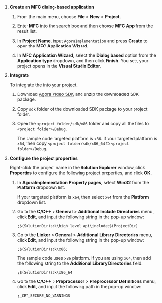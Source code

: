 
<PlatformWrapper platform="windows">

1. **Create an MFC dialog-based application**

    1. From the main menu, choose **File** > **New** > **Project**.

    1. Enter **MFC** into the search box and then choose **MFC App** from the result list.
    
    1. In **Project Name**, input `AgoraImplementation` and press **Create** to open the **MFC Application Wizard**.

    1. In **MFC Application Wizard**, select the **Dialog based** option from the **Application type** dropdown, and then click **Finish**. You see, your project opens in the **Visual Studio Editor**.


1. **Integrate <Vpd k="SDK" />**

    To integrate the <Vpd k="SDK" /> into your project.

    1. Download [Agora Video SDK](https://download.agora.io/sdk/release/Agora_Native_SDK_for_Windows_v4.1.0_FULL.zip) and unzip the downloaded SDK package.

    1. Copy `sdk` folder of the downloaded SDK package to your project folder.

    1. Open the `<project folder/sdk/x86` folder and copy all the files to `<project folder>/Debug`.
       
        The sample code targeted platform is `x86`. if your targeted platform is `x64`, then copy `<project folder/sdk/x86_64` to `<project folder>/Debug`.

1. **Configure the project properties**

    Right-click the project name in the **Solution Explorer** window, click **Properties** to configure the following project properties, and click **OK**.

    1.  In **AgoraImplementation Property pages**, select **Win32** from the **Platform** dropdown list.
      
        If your targeted platform is `x64`, then select `x64` from the **Platform** dropdown list.

    1.  Go to the **C/C++** > **General** > **Additional Include Directories** menu, click **Edit**, and input the following string in the pop-up window:
       
        ```
        ;$(SolutionDir)sdk\high_level_api\include;$(ProjectDir)
        ```

    1.  Go to the **Linker** > **General** > **Additional Library Directories** menu, click **Edit**, and input the following string in the pop-up window:

        ```
        ;$(SolutionDir)sdk\x86;
        ```
        The sample code uses `x86` platform. If you are using `x64`, then add the following string to the **Additional Library Directories** field:

        ```
        ;$(SolutionDir)sdk\x86_64
        ```

    1.  Go to the **C/C++** > **Preprocessor** > **Preprocessor Definitions** menu, click **Edit**, and input the following path in the pop-up window:

        ```
        ;_CRT_SECURE_NO_WARNINGS
        ```

</PlatformWrapper>
